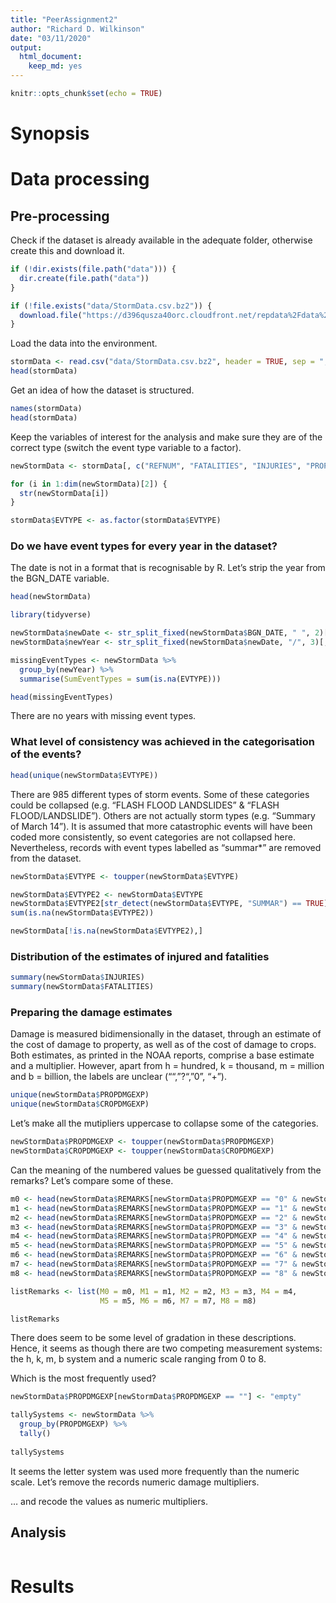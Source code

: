 ```yaml
---
title: "PeerAssignment2"
author: "Richard D. Wilkinson"
date: "03/11/2020"
output: 
  html_document: 
    keep_md: yes
---
```


```r
knitr::opts_chunk$set(echo = TRUE)
```

# Synopsis


# Data processing
## Pre-processing
Check if the dataset is already available in the adequate folder, otherwise create this and download it.
```r
if (!dir.exists(file.path("data"))) {
  dir.create(file.path("data"))
} 

if (!file.exists("data/StormData.csv.bz2")) {
  download.file("https://d396qusza40orc.cloudfront.net/repdata%2Fdata%2FStormData.csv.bz2", "data/StormData.csv.bz2")
}
```

Load the data into the environment.
```r
stormData <- read.csv("data/StormData.csv.bz2", header = TRUE, sep = ",")
head(stormData)
```

Get an idea of how the dataset is structured.
```r
names(stormData)
head(stormData)
```
Keep the variables of interest for the analysis and make sure they are of the correct type (switch the event type variable to a factor).
```r
newStormData <- stormData[, c("REFNUM", "FATALITIES", "INJURIES", "PROPDMG", "PROPDMGEXP", "CROPDMG", "CROPDMGEXP",  "EVTYPE", "BGN_DATE", "REMARKS")]

for (i in 1:dim(newStormData)[2]) {
  str(newStormData[i])
}

stormData$EVTYPE <- as.factor(stormData$EVTYPE)
```

### Do we have event types for every year in the dataset?
The date is not in a format that is recognisable by R. Let's strip the year from the BGN_DATE variable.

```r
head(newStormData)

library(tidyverse)

newStormData$newDate <- str_split_fixed(newStormData$BGN_DATE, " ", 2)[, 1]
newStormData$newYear <- str_split_fixed(newStormData$newDate, "/", 3)[, 3]

missingEventTypes <- newStormData %>%
  group_by(newYear) %>%
  summarise(SumEventTypes = sum(is.na(EVTYPE)))

head(missingEventTypes)
```
There are no years with missing event types.

### What level of consistency was achieved in the categorisation of the events?
```r
head(unique(newStormData$EVTYPE))
```

There are 985 different types of storm events. Some of these categories could be collapsed (e.g. "FLASH FLOOD LANDSLIDES" & "FLASH FLOOD/LANDSLIDE"). Others are not actually storm types (e.g. "Summary of March 14"). It is assumed that more catastrophic events will have been coded more consistently, so event categories are not collapsed here. Nevertheless, records with event types labelled as "summar*" are removed from the dataset.
```r
newStormData$EVTYPE <- toupper(newStormData$EVTYPE)

newStormData$EVTYPE2 <- newStormData$EVTYPE
newStormData$EVTYPE2[str_detect(newStormData$EVTYPE, "SUMMAR") == TRUE] <- NA
sum(is.na(newStormData$EVTYPE2))

newStormData[!is.na(newStormData$EVTYPE2),]
```

### Distribution of the estimates of injured and fatalities
```r
summary(newStormData$INJURIES)
summary(newStormData$FATALITIES)
```

### Preparing the damage estimates
Damage is measured bidimensionally in the dataset, through an estimate of the cost of damage to property, as well as of the cost of damage to crops. Both estimates, as printed in the NOAA reports, comprise a base estimate and a multiplier. However, apart from h = hundred, k = thousand, m = million and b = billion, the labels are unclear ("", "?", "0", "+").
```r
unique(newStormData$PROPDMGEXP)
unique(newStormData$CROPDMGEXP)
```

Let's make all the mutipliers uppercase to collapse some of the categories.
```r
newStormData$PROPDMGEXP <- toupper(newStormData$PROPDMGEXP)
newStormData$CROPDMGEXP <- toupper(newStormData$CROPDMGEXP)
```

Can the meaning of the numbered values be guessed qualitatively from the remarks? Let's compare some of these.
```r
m0 <- head(newStormData$REMARKS[newStormData$PROPDMGEXP == "0" & newStormData$REMARKS != "" & newStormData$REMARKS != "  "], 2)
m1 <- head(newStormData$REMARKS[newStormData$PROPDMGEXP == "1" & newStormData$REMARKS != "" & newStormData$REMARKS != "  "], 2)
m2 <- head(newStormData$REMARKS[newStormData$PROPDMGEXP == "2" & newStormData$REMARKS != "" & newStormData$REMARKS != "  "], 2)
m3 <- head(newStormData$REMARKS[newStormData$PROPDMGEXP == "3" & newStormData$REMARKS != "" & newStormData$REMARKS != "  "], 2)
m4 <- head(newStormData$REMARKS[newStormData$PROPDMGEXP == "4" & newStormData$REMARKS != "" & newStormData$REMARKS != "  "], 2)
m5 <- head(newStormData$REMARKS[newStormData$PROPDMGEXP == "5" & newStormData$REMARKS != "" & newStormData$REMARKS != "  "], 2)
m6 <- head(newStormData$REMARKS[newStormData$PROPDMGEXP == "6" & newStormData$REMARKS != "" & newStormData$REMARKS != "  "], 2)
m7 <- head(newStormData$REMARKS[newStormData$PROPDMGEXP == "7" & newStormData$REMARKS != "" & newStormData$REMARKS != "  "], 2)
m8 <- head(newStormData$REMARKS[newStormData$PROPDMGEXP == "8" & newStormData$REMARKS != "" & newStormData$REMARKS != "  "], 2)

listRemarks <- list(M0 = m0, M1 = m1, M2 = m2, M3 = m3, M4 = m4, 
                    M5 = m5, M6 = m6, M7 = m7, M8 = m8)

listRemarks
```
There does seem to be some level of gradation in these descriptions. Hence, it seems as though there are two competing measurement systems: the h, k, m, b system and a numeric scale ranging from 0 to 8.

Which is the most frequently used?

```r
newStormData$PROPDMGEXP[newStormData$PROPDMGEXP == ""] <- "empty"

tallySystems <- newStormData %>%
  group_by(PROPDMGEXP) %>%
  tally()
  
tallySystems
```
It seems the letter system was used more frequently than the numeric scale. Let's remove the records numeric damage multipliers.


... and recode the values as numeric multipliers.


## Analysis

```r

```



# Results